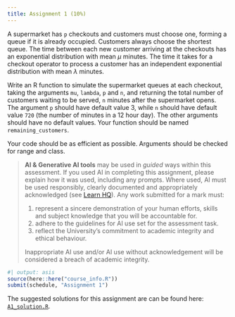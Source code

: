 ```yaml
---
title: Assignment 1 (10%)
---
```


A supermarket has `p` checkouts and customers must choose one, forming a queue if it is already occupied. Customers always choose the shortest queue. The time between each new customer arriving at the checkouts has an exponential distribution with mean $\mu$ minutes. The time it takes for a checkout operator to process a customer has an independent exponential distribution with mean $\lambda$ minutes.

Write an R function to simulate the supermarket queues at each checkout, taking the arguments `mu`, `lambda`, `p` and `n`, and returning the total number of customers waiting to be served, `n` minutes after the supermarket opens. The argument `p` should have default value 3, while `n` should have default value `720` (the number of minutes in a 12 hour day). The other arguments should have no default values. Your function should be named `remaining_customers`.

Your code should be as efficient as possible. Arguments should be checked for range and class.

> **AI & Generative AI tools** may be used in *guided* ways within this assessment. If you used AI in completing this assignment, please explain how it was used, including any prompts. Where used, AI must be used responsibly, clearly documented and appropriately acknowledged (see [Learn HQ](https://www.monash.edu/student-academic-success/build-digital-capabilities/create-online/acknowledging-the-use-of-generative-artificial-intelligence)). Any work submitted for a mark must:
>
>  1. represent a sincere demonstration of your human efforts, skills and subject knowledge that you will be accountable for.
>  2. adhere to the guidelines for AI use set for the assessment task.
>  3. reflect the University’s commitment to academic integrity and ethical behaviour.
>
> Inappropriate AI use and/or AI use without acknowledgement will be considered a breach of academic integrity.

```r
#| output: asis
source(here::here("course_info.R"))
submit(schedule, "Assignment 1")
```

The suggested solutions for this assignment are can be found here: [`A1_solution.R`](A1_solution.R).
